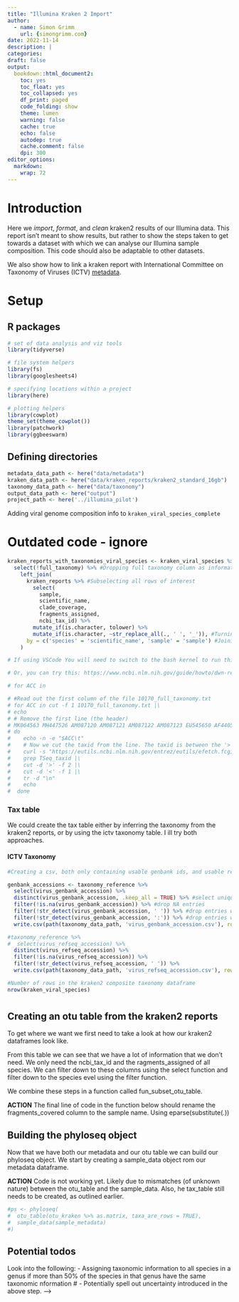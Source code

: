 ```yaml
---
title: "Illumina Kraken 2 Import"
author:
  - name: Simon Grimm
    url: {simongrimm.com}
date: 2022-11-14
description: |
categories:
draft: false
output:
  bookdown::html_document2:
    toc: yes
    toc_float: yes
    toc_collapsed: yes
    df_print: paged
    code_folding: show
    theme: lumen
    warning: false
    cache: true
    echo: false
    autodep: true
    cache.comment: false
    dpi: 300
editor_options:
  markdown:
    wrap: 72
---
```




# Introduction
Here we *import*, *format*, and *clean* kraken2 results of our Illumina data. This report isn't meant to show results, but rather to show the steps taken to get towards a dataset with which we can analyse our Illumina sample composition. This code should also be adaptable to other datasets.

We also show how to link a kraken report with International Committee on Taxonomy of Viruses (ICTV)
[metadata](https://ictv.global/vmr).

# Setup

## R packages

```r
# set of data analysis and viz tools
library(tidyverse)

# file system helpers
library(fs)
library(googlesheets4)

# specifying locations within a project
library(here)

# plotting helpers
library(cowplot)
theme_set(theme_cowplot())
library(patchwork)
library(ggbeeswarm)
```

## Defining directories

```r
metadata_data_path <- here("data/metadata")
kraken_data_path <- here("data/kraken_reports/kraken2_standard_16gb")
taxonomy_data_path <- here("data/taxonomy")
output_data_path <- here("output")
project_path <- here('../illumina_pilot')
```




Adding viral genome composition info to `kraken_viral_species_complete`


# Outdated code - ignore

```r
kraken_reports_with_taxonomies_viral_species <- kraken_viral_species %>%
  select(!full_taxonomy) %>% #Dropping full taxonomy column as information is now redundant
    left_join(
      kraken_reports %>% #Subselecting all rows of interest
        select(
          sample,
          scientific_name,
          clade_coverage,
          fragments_assigned,
          ncbi_tax_id) %>%
        mutate_if(is.character, tolower) %>%
        mutate_if(is.character, ~str_replace_all(., ' ', '_')), #Turning all character variables into snake_case
      by = c('species' = 'scientific_name', 'sample' = 'sample') #Joining on species name and sample
    )
```

```r
# If using VSCode You will need to switch to the bash kernel to run this.

# Or, you can try this: https://www.ncbi.nlm.nih.gov/guide/howto/dwn-records/

# for ACC in

# #Read out the first column of the file 10170_full_taxonomy.txt
# for ACC in cut -f 1 10170_full_taxonomy.txt |\
# echo
# # Remove the first line (the header)
# MK064563 MH447526 AM087120 AM087121 AM087122 AM087123 EU545650 AF440571
# do
#    echo -n -e "$ACC\t"
#    # Now we cut the taxid from the line. The taxid is between the '>' and '<' characters. -d '>' means cut on the '>' character, f 2 means take the second field (the one after the cut). -d '<' means cut on the '<' character, -f 1 means take the first field the one before the cut).
#    curl -s "https://eutils.ncbi.nlm.nih.gov/entrez/eutils/efetch.fcgi?db=nuccore&id=${ACC}&rettype=fasta&retmode=xml" |\
#    grep TSeq_taxid |\
#    cut -d '>' -f 2 |\
#    cut -d '<' -f 1 |\
#    tr -d "\n"
#    echo
#  done
```

### Tax table

We could create the tax table either by inferring the taxonomy from the kraken2 reports, or by using the ictv taxonomy table. I ill try both approaches.

#### ICTV Taxonomy

```r


#Creating a csv, both only containing usable genbank ids, and usable refseq ids.

genbank_accessions <- taxonomy_reference %>%
  select(virus_genbank_accession) %>%
  distinct(virus_genbank_accession, .keep_all = TRUE) %>% #select unique species
  filter(!is.na(virus_genbank_accession)) %>% #drop NA entries
  filter(!str_detect(virus_genbank_accession, ' ')) %>% #drop entries with spaces
  filter(!str_detect(virus_genbank_accession, ':')) %>% #drop entries with colons
  write.csv(path(taxonomy_data_path, 'virus_genbank_accession.csv'), row.names = FALSE)

#taxonomy_reference %>%
#  select(virus_refseq_accession) %>%
  distinct(virus_refseq_accession) %>%
  filter(!is.na(virus_refseq_accession)) %>%
  filter(!str_detect(virus_refseq_accession, ' ')) %>%
  write.csv(path(taxonomy_data_path, 'virus_refseq_accession.csv'), row.names = FALSE)

```


```r
#Number of rows in the kraken2 composite taxonomy dataframe
nrow(kraken_viral_species)
```
#


## Creating an otu table from the kraken2 reports
To get where we want we first need to take a look at how our kraken2 dataframes look like.

From this table we can see that we have a lot of information that we don't need. We only need the ncbi_tax_id and the ragments_assigned of all species. We can filter down to these columns using the select function and filter down to the species evel using the filter function.

We combine these steps in a function called fun_subset_otu_table.

**ACTION** The final line of code in the function below should rename the fragments_covered column to the sample name. Using eparse(substitute(.))


## Building the phyloseq object

Now that we have both our metadata and our otu table we can build our phyloseq object. We start by creating a sample_data object rom our metadata dataframe.

**ACTION** Code is not working yet. Likely due to mismatches (of unknown nature) between the otu_table and the sample_data. Also, he tax_table still needs to be created, as outlined earlier.
```r
#ps <- phyloseq(
#  otu_table(otu_kraken %>% as.matrix, taxa_are_rows = TRUE),
#  sample_data(sample_metadata)
#)
```



## Potential todos

Look into the following:
 - Assigning taxonomic information to all species in a genus if more than 50% of the species in that genus have the same taxonomic nformation
# - Potentially spell out uncertainty introduced in the above step. -->